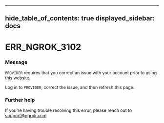 

---
hide_table_of_contents: true
displayed_sidebar: docs
---


# ERR_NGROK_3102

### Message
`PROVIDER` requires that you correct an issue with your account prior to using this website.

Log in to `PROVIDER`, correct the issue, and then refresh this page.

<ErrorDetails />



### Further help
If you're having trouble resolving this error, please reach out to [support@ngrok.com](mailto:support@ngrok.com?subject=Help%20with%20ERR_NGROK_3102)

